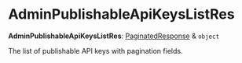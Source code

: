 
# AdminPublishableApiKeysListRes

 **AdminPublishableApiKeysListRes**: [PaginatedResponse](../interfaces/medusa.PaginatedResponse.mdx) & `object`

The list of publishable API keys with pagination fields.
